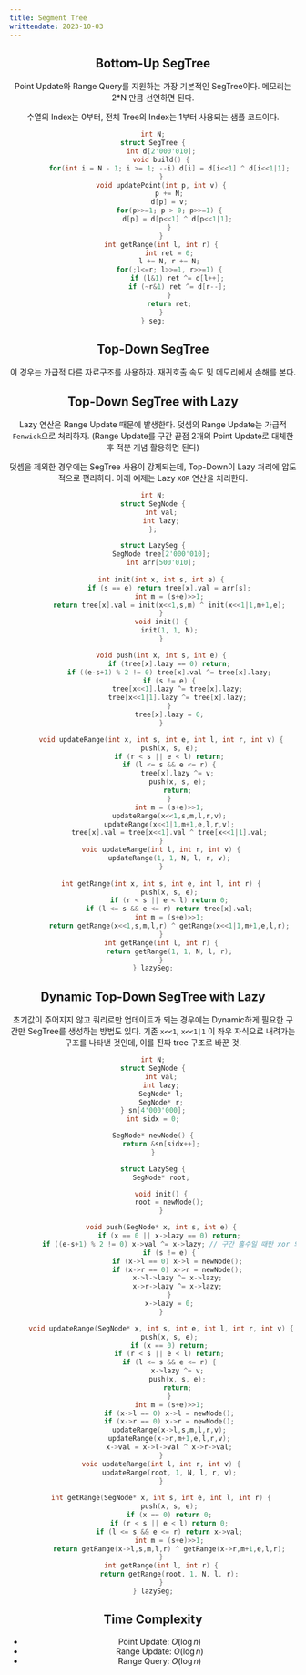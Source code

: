 ---
title: Segment Tree
writtendate: 2023-10-03
---

<Header />


## Bottom-Up SegTree

Point Update와 Range Query를 지원하는 가장 기본적인 SegTree이다. 메모리는 2*N 만큼 선언하면 된다.

수열의 Index는 0부터, 전체 Tree의 Index는 1부터 사용되는 샘플 코드이다.

```cpp
int N;
struct SegTree {
    int d[2'000'010];
    void build() {
        for(int i = N - 1; i >= 1; --i) d[i] = d[i<<1] ^ d[i<<1|1];
    }
    void updatePoint(int p, int v) {
        p += N;
        d[p] = v;
        for(p>>=1; p > 0; p>>=1) {
            d[p] = d[p<<1] ^ d[p<<1|1];
        }
    }
    int getRange(int l, int r) {
        int ret = 0;
        l += N, r += N;
        for(;l<=r; l>>=1, r>>=1) {
            if (l&1) ret ^= d[l++];
            if (~r&1) ret ^= d[r--];
        }
        return ret;
    }
} seg;
```

## Top-Down SegTree

이 경우는 가급적 다른 자료구조를 사용하자. 재귀호출 속도 및 메모리에서 손해를 본다.

## Top-Down SegTree with Lazy

Lazy 연산은 Range Update 때문에 발생한다. 덧셈의 Range Update는 가급적 `Fenwick`으로 처리하자. (Range Update를 구간 끝점 2개의 Point Update로 대체한 후 적분 개념 활용하면 된다)

덧셈을 제외한 경우에는 SegTree 사용이 강제되는데, Top-Down이 Lazy 처리에 압도적으로 편리하다. 아래 예제는 Lazy `XOR` 연산을 처리한다.

```cpp
int N;
struct SegNode {
    int val;
    int lazy;
};

struct LazySeg {
    SegNode tree[2'000'010];
    int arr[500'010];
    
    int init(int x, int s, int e) {
        if (s == e) return tree[x].val = arr[s];
        int m = (s+e)>>1;
        return tree[x].val = init(x<<1,s,m) ^ init(x<<1|1,m+1,e);
    }
    void init() {
        init(1, 1, N);
    }

    void push(int x, int s, int e) {
        if (tree[x].lazy == 0) return;
        if ((e-s+1) % 2 != 0) tree[x].val ^= tree[x].lazy;
        if (s != e) {
            tree[x<<1].lazy ^= tree[x].lazy;
            tree[x<<1|1].lazy ^= tree[x].lazy;
        }
        tree[x].lazy = 0;
    }

    void updateRange(int x, int s, int e, int l, int r, int v) {
        push(x, s, e);
        if (r < s || e < l) return;
        if (l <= s && e <= r) {
            tree[x].lazy ^= v;
            push(x, s, e);
            return;
        }
        int m = (s+e)>>1;
        updateRange(x<<1,s,m,l,r,v);
        updateRange(x<<1|1,m+1,e,l,r,v);
        tree[x].val = tree[x<<1].val ^ tree[x<<1|1].val;
    }
    void updateRange(int l, int r, int v) {
        updateRange(1, 1, N, l, r, v);
    }
    
    int getRange(int x, int s, int e, int l, int r) {
        push(x, s, e);
        if (r < s || e < l) return 0;
        if (l <= s && e <= r) return tree[x].val;
        int m = (s+e)>>1;
        return getRange(x<<1,s,m,l,r) ^ getRange(x<<1|1,m+1,e,l,r);
    }
    int getRange(int l, int r) {
        return getRange(1, 1, N, l, r);
    }
} lazySeg;
```

## Dynamic Top-Down SegTree with Lazy

초기값이 주어지지 않고 쿼리로만 업데이트가 되는 경우에는 Dynamic하게 필요한 구간만 SegTree를 생성하는 방법도 있다. 기존 `x<<1`, `x<<1|1` 이 좌우 자식으로 내려가는 구조를 나타낸 것인데, 이를 진짜 tree 구조로 바꾼 것.

```cpp
int N;
struct SegNode {
    int val;
    int lazy;
    SegNode* l;
    SegNode* r;
} sn[4'000'000];
int sidx = 0;

SegNode* newNode() {
    return &sn[sidx++];
}

struct LazySeg {
    SegNode* root;

    void init() {
        root = newNode();
    }

    void push(SegNode* x, int s, int e) {
        if (x == 0 || x->lazy == 0) return;
        if ((e-s+1) % 2 != 0) x->val ^= x->lazy; // 구간 홀수일 때만 xor 의미가 있다.
        if (s != e) {
            if (x->l == 0) x->l = newNode();
            if (x->r == 0) x->r = newNode();
            x->l->lazy ^= x->lazy;
            x->r->lazy ^= x->lazy;
        }
        x->lazy = 0;
    }

    void updateRange(SegNode* x, int s, int e, int l, int r, int v) {
        push(x, s, e);
        if (x == 0) return;
        if (r < s || e < l) return;
        if (l <= s && e <= r) {
            x->lazy ^= v;
            push(x, s, e);
            return;
        }
        int m = (s+e)>>1;
        if (x->l == 0) x->l = newNode();
        if (x->r == 0) x->r = newNode();
        updateRange(x->l,s,m,l,r,v);
        updateRange(x->r,m+1,e,l,r,v);
        x->val = x->l->val ^ x->r->val;
    }
    void updateRange(int l, int r, int v) {
        updateRange(root, 1, N, l, r, v);
    }
    
    int getRange(SegNode* x, int s, int e, int l, int r) {
        push(x, s, e);
        if (x == 0) return 0;
        if (r < s || e < l) return 0;
        if (l <= s && e <= r) return x->val;
        int m = (s+e)>>1;
        return getRange(x->l,s,m,l,r) ^ getRange(x->r,m+1,e,l,r);
    }
    int getRange(int l, int r) {
        return getRange(root, 1, N, l, r);
    }
} lazySeg;
```

## Time Complexity

- Point Update: $O(\log n)$
- Range Update: $O(\log n)$
- Range Query: $O(\log n)$

<Comment />

